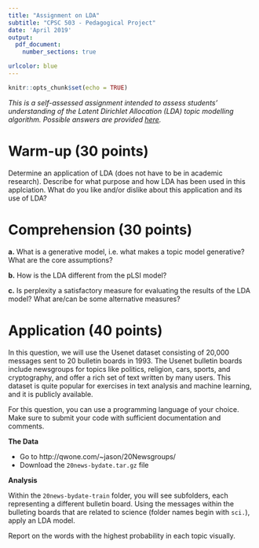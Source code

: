 ```yaml
---
title: "Assignment on LDA"
subtitle: "CPSC 503 - Pedagogical Project"
date: 'April 2019'
output: 
  pdf_document:
    number_sections: true

urlcolor: blue
---
```


```r
knitr::opts_chunk$set(echo = TRUE)
```

*This is a self-assessed assignment intended to assess students' understanding of the Latent Dirichlet Allocation (LDA) topic modelling algorithm. Possible answers are provided [here]().*

# Warm-up (30 points)

Determine an application of LDA (does not have to be in academic research). Describe for what purpose and how LDA has been used in this applciation. What do you like and/or dislike about this application and its use of LDA?

# Comprehension (30 points)

**a.** What is a generative model, i.e. what makes a topic model generative? What are the core assumptions?

**b.** How is the LDA different from the pLSI model?

**c.** Is perplexity a satisfactory measure for evaluating the results of the LDA model? What are/can be some alternative measures?

# Application (40 points)

In this question, we will use the Usenet dataset consisting of 20,000 messages sent to 20 bulletin boards in 1993. The Usenet bulletin boards include newsgroups for topics like politics, religion, cars, sports, and cryptography, and offer a rich set of text written by many users. This dataset is quite popular for exercises in text analysis and machine learning, and it is publicly available.

For this question, you can use a programming language of your choice. Make sure to submit your code with sufficient documentation and comments.

**The Data**

- Go to http://qwone.com/~jason/20Newsgroups/
- Download the `20news-bydate.tar.gz` file

**Analysis**

Within the `20news-bydate-train` folder, you will see subfolders, each representing a different bulletin board. Using the messages within the bulleting boards that are related to science (folder names begin with `sci.`), apply an LDA model.

Report on the words with the highest probability in each topic visually. 



